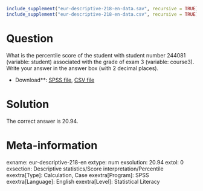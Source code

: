 ```r
include_supplement("eur-descriptive-218-en-data.sav", recursive = TRUE)
include_supplement("eur-descriptive-218-en-data.csv", recursive = TRUE)
```

Question
========
What is the percentile score of the student with student number 244081 (variable: student) associated with the grade of exam 3 (variable: course3). Write your answer in the answer box (with 2 decimal places).

* Download**: [SPSS file](eur-descriptive-218-en-data.sav), [CSV file](eur-descriptive-218-en-data.csv)


Solution
========
The correct answer is 20.94.

Meta-information
================
exname: eur-descriptive-218-en
extype: num
exsolution: 20.94
extol: 0
exsection: Descriptive statistics/Score interpretation/Percentile
exextra[Type]: Calculation, Case
exextra[Program]: SPSS
exextra[Language]: English
exextra[Level]: Statistical Literacy
